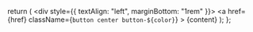   return (
    <div style={{ textAlign: "left", marginBottom: "1rem" }}>
      <a 
        href={href} 
        className={`button center button-${color}`}
      >
        {content}
      </a>
    </div>
  );
};
